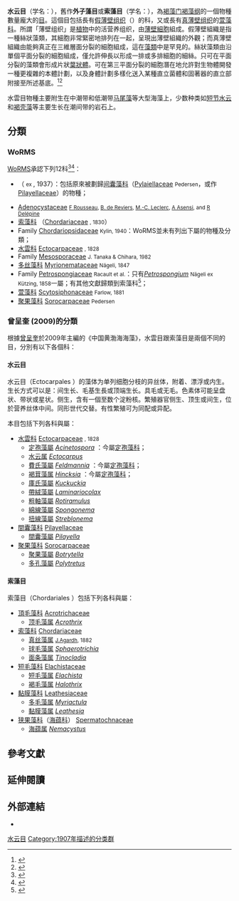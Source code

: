 {{Automatic taxobox
| image = Leathesia difformis.jpg
| image_caption = ''{{tsl|en|Leathesia difformis}}''
| image_alt = Leathesia difformis
| taxon = Ectocarpales
| authority = Bessey, 1907<ref name="WoRMS_842" />
| subdivision_ranks = [[科_(生物)|科]]
| subdivision = [[#WoRMS|見內文]]
| synonyms_ref = <ref name="SilberfeldRousseau2014"/>
| synonyms =
* 索藻目（Chordariales <small>Setchell & N.L.Gardner</small>）
*Dictyosiphonales <small>Setchell & N.L.Gardner</small>
*Scytosiphonales <small>Feldmann</small>
}}

'''水云目'''（学名：{{lang|la|Ectocarpales}}），舊作'''外子藻目'''或'''索藻目'''（学名：{{lang|la|Chordariales}}），為[[褐藻门|褐藻门]][[褐藻纲|褐藻纲]]的一個物種數量龐大的[[目_(生物)|目]]。這個目包括長有[[假薄壁组织|假薄壁组织]]（{{lang|la|pseudoparenchymatous}}）的{{tsl|en|Splachnidiaceae}}科，又或長有[[薄壁组织|真薄壁组织]]的[[萱藻科|萱藻科]]。所謂「薄壁组织」是[[植物|植物]]中的活营养组织，由[[薄壁細胞|薄壁細胞]]組成。假薄壁組織是指一種絲狀藻類，其細胞非常緊密地排列在一起，呈現出薄壁組織的外觀；而真薄壁組織由能夠真正在三維層面分裂的細胞組成，這在[[藻類|藻類]]中是罕見的。絲狀藻類由沿單個平面分裂的細胞組成，僅允許伸長以形成一排或多排細胞的細絲。只可在平面分裂的藻類會形成片狀[[葉狀體|葉狀體]]。可在第三平面分裂的細胞潛在地允許對生物體開發一種更複雜的本體計劃，以及身體計劃多樣化送入某種直立菌體和固著器的直立部附接至所述基底。<ref>{{cite book |last = Lee|first = R.E.|title = Phycology|url = https://archive.org/details/phycology00robe|url-access = registration|publisher = Cambridge University Press|year = 1999|edition=Third|location = [[劍橋|Cambridge]]|isbn = 978-0-521-63883-8|language=en}}</ref><ref>{{cite web|last = Guiry|first = M.D.|author2 = G.M. Guiry|title = AlgaeBase version 4.2|publisher = World-wide electronic publication, National University of Ireland, Galway|year = 2006|url = http://www.algaebase.org|access-date = 2006-11-22|archive-date = 2009-10-12|archive-url = https://web.archive.org/web/20091012183548/http://www.algaebase.org/|dead-url = no}}</ref>

水雲目物種主要附生在中潮带和低潮带[[马尾藻|马尾藻]]等大型海藻上，少数种类如[[短节水云|短节水云]]和[[褐壳藻|褐壳藻]]等主要生长在潮间带的岩石上。

== 分類 ==
=== WoRMS ===
{{as of|2021|8|2}}[[WoRMS|WoRMS]]承認下列12科<ref name="WoRMS_842">{{WoRMS |id=842 |title=Ectocarpales |db=AlgaeBase |date=2008-10-22 |access-date=2021-08-02 }}</ref><ref name="Zeng 2009">{{cite book |url=http://www.ecsponline.com/yz/B8133752BAAA14B6BBD9CDBC75485E2DC000.pdf |title=中国黄渤海海藻 |editor=[[曾呈奎|曾呈奎]] |year=2009 |location=中国北京 |publisher=科学出版社 |isbn=978-7-03-024996-8 |language=zh-hans |access-date=2021-08-04 |archive-date=2021-08-03 |archive-url=https://web.archive.org/web/20210803203511/http://www.ecsponline.com/yz/B8133752BAAA14B6BBD9CDBC75485E2DC000.pdf |dead-url=no }}</ref>：
* {{tsl|en|Acinetosporaceae|不动孢藻科}}  （{{tsl|en|Acinetosporaceae}} <small>{{tsl|en|Gontran Hamel||Hamel}} ex {{tsl|en|Jean Feldmann||J Feldmann}}</small>, 1937）：包括原來被劃歸[[间囊藻科|间囊藻科]]（[[Pylaiellaceae|Pylaiellaceae]] <small>Pedersen</small>，或作[[Pilayellaceae|Pilayellaceae]]{{r|Zeng 2009|page1=298}}）的物種；
* [[Adenocystaceae|Adenocystaceae]] <small>[[Florence_Rousseau|F Rousseau]], [[B._de_Reviers|B. de Reviers]], [[M.-C._Leclerc|M.-C. Leclerc]], [[Alfredo_Asensi|A Asensi]], and [[René_Delépine|R Delépine]]</small>
* [[索藻科|索藻科]] （[[Chordariaceae|Chordariaceae]] <small>{{tsl|en|Robert Kaye Greville||Greville}}, 1830</small>）
* Family [[Chordariopsidaceae|Chordariopsidaceae]] <small>Kylin, 1940</small>：WoRMS並未有列出下屬的物種及分類；
* [[水雲科|水雲科]] [[Ectocarpaceae|Ectocarpaceae]] <small>{{tsl|en|Carl Adolph Agardh|卡爾·阿道夫·阿加德|C Agardh}}, 1828</small>
* Family [[Mesosporaceae|Mesosporaceae]] <small>J. Tanaka & Chihara, 1982</small>
* [[多丝藻科|多丝藻科]] [[Myrionemataceae|Myrionemataceae]] <small>Nägeli, 1847</small>
* Family [[Petrospongiaceae|Petrospongiaceae]] <small>Racault et al.</small>：只有''[[Petrospongium|Petrospongium]]'' <small>Nägeli ex Kützing, 1858</small>一屬；有其他文獻歸類到索藻科<ref>{{cite journal |url=https://www.schweizerbart.de/papers/nova_hedwigia/detail/90/74779/Cylindrocarpus_kuckuckii_sp_nov_Chordariaceae_Phae?af=crossref |title=Cylindrocarpus kuckuckii sp. nov. (Chordariaceae, Phaeophyceae), a newly recognized species from the Aegean Sea (Turkey) |last1=Taskin |first1=Ergün |last2=Wynne |first2=Michael J. |last3=Öztürk |first3=Mehmet |year=2010 |journal=''[[Nova_Hedwigia|Nova Hedwigia]]'' |volume=90 |issue=1-2 |pages=263-270 |doi=10.1127/0029-5035/2010/0090-0263 |date=2010-02-01 |access-date=2021-08-04 |language=en |archive-date=2021-08-09 |archive-url=https://web.archive.org/web/20210809151022/https://www.schweizerbart.de/papers/nova_hedwigia/detail/90/74779/Cylindrocarpus_kuckuckii_sp_nov_Chordariaceae_Phae?af=crossref |dead-url=no }}</ref>；
* [[萱藻科|萱藻科]] [[Scytosiphonaceae|Scytosiphonaceae]] <small>Farlow, 1881</small>
* [[聚果藻科|聚果藻科]] [[Sorocarpaceae|Sorocarpaceae]] <small>Pedersen</small>{{r|Zeng 2009|page1=300}}

=== 曾呈奎 (2009)的分類 ===
根據[[曾呈奎|曾呈奎]]於2009年主編的《中国黄渤海海藻》，水雲目跟索藻目是兩個不同的目，分別有以下各個科{{r|Zeng 2009|page1=vii-viii,256-303,313-336}}：

==== 水云目 ====
水云目（Ectocarpales {{small|Setchell et Gardner}}）的藻体为单列细胞分枝的异丝体，附着、漂浮或内生。生长方式可以是：间生长、毛基生長或顶端生长。具毛或无毛。色素体可能呈盘状、带状或星状。侧生，含有一個至数个淀粉核。繁殖器官侧生、顶生或间生，位於营养丝体中间。同形世代交替。有性繁殖可为同配或异配。{{r|Zeng 2009|page1=256}}

本目包括下列各科與屬：
* [[水雲科|水雲科]] [[Ectocarpaceae|Ectocarpaceae]] <small>{{tsl|en|Carl Adolph Agardh|卡爾·阿道夫·阿加德|C Agardh}}, 1828</small>
** [[定孢藻屬|定孢藻屬]] ''[[Acinetospora|Acinetospora]]'' {{small|Bornet}}：今屬[[定孢藻科|定孢藻科]]；
** [[水云属|水云属]] ''[[Ectocarpus|Ectocarpus]]'' {{small|Lyngbye}}
** [[費氏藻屬|費氏藻屬]] ''[[Feldmannia|Feldmannia]]'' {{small|Hamel}}：今屬[[定孢藻科|定孢藻科]]；
** [[褐茸藻属|褐茸藻属]] ''[[Hincksia|Hincksia]]'' {{small|J.E.Gray}}：今屬[[定孢藻科|定孢藻科]]；
** [[庫氏藻屬|庫氏藻屬]] ''[[Kuckuckia|Kuckuckia]]'' {{small|Hamel}}
** [[帶絨藻屬|帶絨藻屬]] ''[[Laminariocolax|Laminariocolax]]'' {{small|Kylin}}
** [[粗軸藻屬|粗軸藻屬]] ''[[Rotiramulus|Rotiramulus]]'' {{small|R.X. Luan}}
** [[綿線藻屬|綿線藻屬]] ''[[Spongonema|Spongonema]]'' {{small|Kützing}}
** [[扭線藻屬|扭線藻屬]] ''[[Streblonema|Streblonema]]'' {{small|Derbès et Solier}}
* [[間囊藻科|間囊藻科]] [[Pilayellaceae|Pilayellaceae]] {{small|Pedersen}}
** [[間囊藻屬|間囊藻屬]] ''[[Pilayella|Pilayella]]'' {{small|Bory}}
* [[聚果藻科|聚果藻科]] [[Sorocarpaceae|Sorocarpaceae]]
** [[聚果藻屬|聚果藻屬]] ''[[Botrytella|Botrytella]]'' {{small|Bory}}
** [[多孔藻屬|多孔藻屬]] ''[[Polytretus|Polytretus]]'' {{small|Sauvageau}}

==== 索藻目 ====
索藻目（Chordariales {{small|Setchell et Gardner}}）包括下列各科與屬：
* [[頂毛藻科|頂毛藻科]] [[Acrotrichaceae|Acrotrichaceae]] {{small|Kuckuck}}
** [[顶毛藻属|顶毛藻属]] ''[[Acrothrix|Acrothrix]]'' {{small|Kylin}}
* [[索藻科|索藻科]] [[Chordariaceae|Chordariaceae]] {{small|Greville}}
** [[真丝藻属|真丝藻属]] ''{{tsl|en|Eudesme}}'' <small>[[雅各布·格奧爾格·阿加德|J.Agardh]], 1882</small>
** [[球毛藻属|球毛藻属]] ''[[Sphaerotrichia|Sphaerotrichia]]'' {{small|Kylin}}
** [[面条藻属|面条藻属]] ''[[Tinocladia|Tinocladia]]'' {{small|Kylin}}
* [[短毛藻科|短毛藻科]] [[Elachistaceae|Elachistaceae]] {{small|Kjellman}}
** [[短毛藻属|短毛藻属]] ''[[Elachista|Elachista]]'' {{small|Duby}}
** [[褐毛藻属|褐毛藻属]] ''[[Halothrix|Halothrix]]'' {{small|Reinke}}
* [[黏膜藻科|黏膜藻科]] [[Leathesiaceae|Leathesiaceae]] {{small|Farlow}}
** [[多毛藻属|多毛藻属]] ''[[Myriactula|Myriactula]]'' {{small|Kuntze}}
** [[黏膜藻属|黏膜藻属]] ''[[Leathesia|Leathesia]]'' {{small|S.F. Gray}}
* [[狭果藻科|狭果藻科]]（[[海蕴科|海蕴科]]） [[Spermatochnaceae|Spermatochnaceae]] {{small|Kjellman}}
** [[海蕴属|海蕴属]] ''[[Nemacystus|Nemacystus]]'' {{small|Derbès et Solier}}

== 參考文獻 ==
{{Reflist |refs=
<ref name="SilberfeldRousseau2014">{{cite journal
 |last1=Silberfeld |first1=Thomas
 |last2=Rousseau |first2=Florence
 |last3=Reviers |first3=Bruno de
 |year=2014 
 |title=An Updated Classification of Brown Algae (Ochrophyta, Phaeophyceae)
 |journal=''[[Cryptogamie,_Algologie|Cryptogamie, Algologie]]'' |issn=0181-1568
 |volume=35 |issue=2|pages=117–156
 |doi=10.7872/crya.v35.iss2.2014.117 |language=en }}</ref>
}}

== 延伸閱讀 ==
{{cite journal|last1=Clayton|first1=M. N|title=STUDIES ON THE DEVELOPMENT LIFE HISTORY AND TAXONOMY OF THE ECTOCARPALES PHAEOPHYTA IN SOUTHERN AUSTRALIA|journal=Australian Journal of Botany|date=1974|volume=22|issue=4|pages=743–814|doi=10.1071/BT9740743}}<!--|access-date=13 February 2015-->

== 外部連結 ==
{{commonscat |Ectocarpales}}
* {{Wikispecies-inline |Ectocarpales}}

{{Taxonbar|from=Q1282192}}

[[Category:水云目|]]
[[Category:1907年描述的分类群|Category:1907年描述的分类群]]
